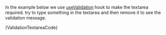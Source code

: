
<Section title="Small" contained={true} style={{ paddingRight: 0, paddingBottom: 0, paddingLeft: 0 }}>
  <p>
    In the example below we use <a href="/?path=/docs/sui-npm-packages-hooks--docs">useValidation</a> hook to make the textarea required.
    try to type something in the textarea and then remove it to see the validation message.
  </p>

  <Preview wrapper={true}>
    <ValidationTextarea />
  </Preview>

  <Snippet language="js">
    {ValidationTextareaCode}
  </Snippet>
</Section>
